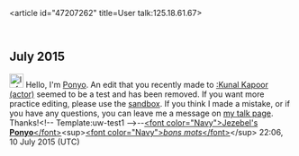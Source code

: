 <article id="47207262" title=User talk:125.18.61.67>
	<talkpage id="47207262" title="User talk:125.18.61.67">
==July 2015==
[[File:Information.svg|25px|alt=Information icon]] Hello, I'm [[User:Ponyo|Ponyo]]. An edit that you recently made to [[:Kunal Kapoor (actor)]] seemed to be a test and has been removed. If you want more practice editing, please use the [[Wikipedia:Sandbox|sandbox]]. If you think I made a mistake, or if you have any questions, you can leave me a message on [[User_talk:Ponyo|my talk page]]. Thanks!&lt;!-- Template:uw-test1 --&gt;--[[User:Ponyo|&lt;font color=&quot;Navy&quot;&gt;Jezebel's '''Ponyo'''&lt;/font&gt;]]&lt;sup&gt;[[User_talk:Ponyo|&lt;font color=&quot;Navy&quot;&gt;''bons mots''&lt;/font&gt;]]&lt;/sup&gt;  22:06, 10 July 2015 (UTC)
	</talkpage>
</article>